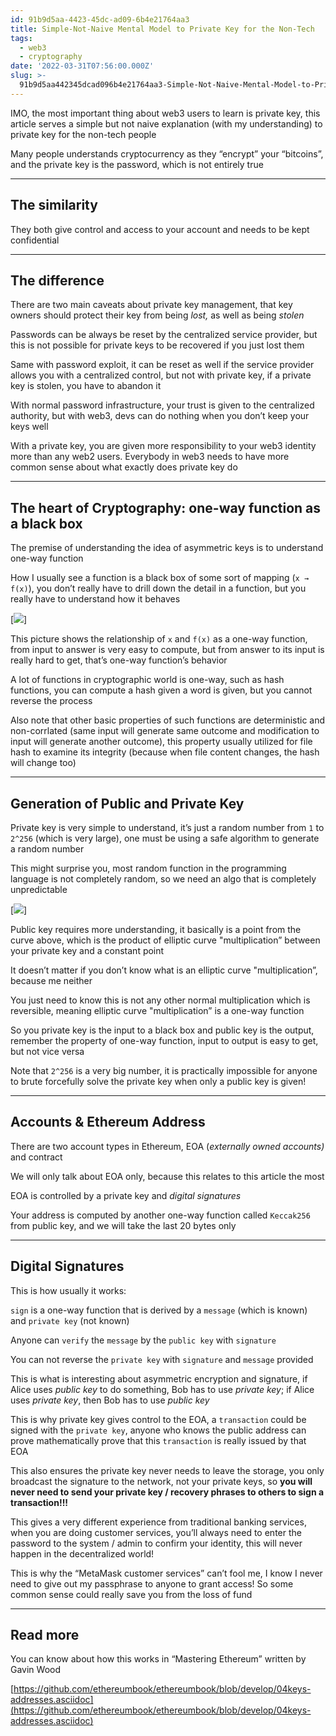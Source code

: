 ```yaml
---
id: 91b9d5aa-4423-45dc-ad09-6b4e21764aa3
title: Simple-Not-Naive Mental Model to Private Key for the Non-Tech
tags:
  - web3
  - cryptography
date: '2022-03-31T07:56:00.000Z'
slug: >-
  91b9d5aa442345dcad096b4e21764aa3-Simple-Not-Naive-Mental-Model-to-Private-Key-for-the-Non-Tech
---
```


IMO, the most important thing about web3 users to learn is private key, this article serves a simple but not naive explanation (with my understanding) to private key for the non-tech people

Many people understands cryptocurrency as they “encrypt” your “bitcoins”, and the private key is the password, which is not entirely true

---

## The similarity

They both give control and access to your account and needs to be kept confidential

---

## The difference

There are two main caveats about private key management, that key owners should protect their key from being _lost,_ as well as being _stolen_

Passwords can be always be reset by the centralized service provider, but this is not possible for private keys to be recovered if you just lost them

Same with password exploit, it can be reset as well if the service provider allows you with a centralized control, but not with private key, if a private key is stolen, you have to abandon it

With normal password infrastructure, your trust is given to the centralized authority, but with web3, devs can do nothing when you don’t keep your keys well

With a private key, you are given more responsibility to your web3 identity more than any web2 users. Everybody in web3 needs to have more common sense about what exactly does private key do

---

## The heart of Cryptography: one-way function as a black box

The premise of understanding the idea of asymmetric keys is to understand one-way function

How I usually see a function is a black box of some sort of mapping (`x → f(x)`), you don’t really have to drill down the detail in a function, but you really have to understand how it behaves

[![](<[https://upload.wikimedia.org/wikipedia/commons/8/8f/Trapdoor_permutation.svg](https://upload.wikimedia.org/wikipedia/commons/8/8f/Trapdoor_permutation.svg)>)]

This picture shows the relationship of `x` and `f(x)` as a one-way function, from input to answer is very easy to compute, but from answer to its input is really hard to get, that’s one-way function’s behavior

A lot of functions in cryptographic world is one-way, such as hash functions, you can compute a hash given a word is given, but you cannot reverse the process

Also note that other basic properties of such functions are deterministic and non-corrlated (same input will generate same outcome and modification to input will generate another outcome), this property usually utilized for file hash to examine its integrity (because when file content changes, the hash will change too)

---

## Generation of Public and Private Key

Private key is very simple to understand, it’s just a random number from `1` to `2^256` (which is very large), one must be using a safe algorithm to generate a random number

This might surprise you, most random function in the programming language is not completely random, so we need an algo that is completely unpredictable

[![](<[https://github.com/ethereumbook/ethereumbook/raw/develop/images/simple_elliptic_curve.png](https://github.com/ethereumbook/ethereumbook/raw/develop/images/simple_elliptic_curve.png)>)]

Public key requires more understanding, it basically is a point from the curve above, which is the product of elliptic curve "multiplication” between your private key and a constant point

It doesn’t matter if you don’t know what is an elliptic curve "multiplication”, because me neither

You just need to know this is not any other normal multiplication which is reversible, meaning elliptic curve "multiplication” is a one-way function

So you private key is the input to a black box and public key is the output, remember the property of one-way function, input to output is easy to get, but not vice versa

Note that `2^256` is a very big number, it is practically impossible for anyone to brute forcefully solve the private key when only a public key is given!

---

## Accounts & Ethereum Address

There are two account types in Ethereum, EOA (_externally owned accounts)_ and contract

We will only talk about EOA only, because this relates to this article the most

EOA is controlled by a private key and _digital signatures_

Your address is computed by another one-way function called `Keccak256` from public key, and we will take the last 20 bytes only

---

## Digital Signatures

This is how usually it works:

`sign` is a one-way function that is derived by a `message` (which is known) and `private key` (not known)

Anyone can `verify` the `message` by the `public key` with `signature`

You can not reverse the `private key` with `signature` and `message` provided

This is what is interesting about asymmetric encryption and signature, if Alice uses _public key_ to do something, Bob has to use _private key_; if Alice uses _private key_, then Bob has to use _public key_

This is why private key gives control to the EOA, a `transaction` could be signed with the `private key`, anyone who knows the public address can prove mathematically prove that this `transaction` is really issued by that EOA

This also ensures the private key never needs to leave the storage, you only broadcast the signature to the network, not your private keys, so **you will never need to send your private key / recovery phrases to others to sign a transaction!!!**

This gives a very different experience from traditional banking services, when you are doing customer services, you’ll always need to enter the password to the system / admin to confirm your identity, this will never happen in the decentralized world!

This is why the “MetaMask customer services” can’t fool me, I know I never need to give out my passphrase to anyone to grant access! So some common sense could really save you from the loss of fund

---

## Read more

You can know about how this works in “Mastering Ethereum” written by Gavin Wood

[https://github.com/ethereumbook/ethereumbook/blob/develop/04keys-addresses.asciidoc](https://github.com/ethereumbook/ethereumbook/blob/develop/04keys-addresses.asciidoc)
